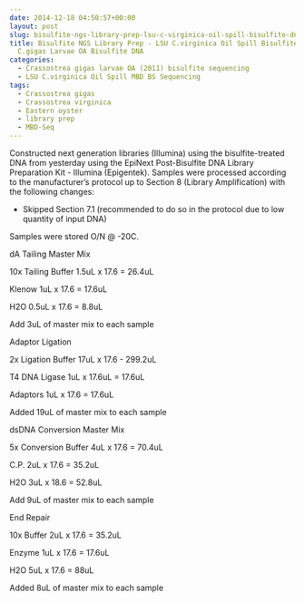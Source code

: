```yaml
---
date: 2014-12-18 04:50:57+00:00
layout: post
slug: bisulfite-ngs-library-prep-lsu-c-virginica-oil-spill-bisulfite-dna-and-emmas-c-gigas-larvae-oa-bisulfite-dna
title: Bisulfite NGS Library Prep - LSU C.virginica Oil Spill Bisulfite DNA and Emma's
  C.gigas Larvae OA Bisulfite DNA
categories:
  - Crassostrea gigas larvae OA (2011) bisulfite sequencing
  - LSU C.virginica Oil Spill MBD BS Sequencing
tags:
  - Crassostrea gigas
  - Crassostrea virginica
  - Eastern oyster
  - library prep
  - MBD-Seq
---
```


Constructed next generation libraries (Illumina) using the bisulfite-treated DNA from yesterday using the EpiNext Post-Bisulfite DNA Library Preparation Kit - Illumina (Epigentek). Samples were processed according to the manufacturer's protocol up to Section 8 (Library Amplification) with the following changes:

- Skipped Section 7.1 (recommended to do so in the protocol due to low quantity of input DNA)

Samples were stored O/N @ -20C.

dA Tailing Master Mix

10x Tailing Buffer 1.5uL x 17.6 = 26.4uL

Klenow 1uL x 17.6 = 17.6uL

H2O 0.5uL x 17.6 = 8.8uL

Add 3uL of master mix to each sample

Adaptor Ligation

2x Ligation Buffer 17uL x 17.6 - 299.2uL

T4 DNA Ligase 1uL x 17.6uL = 17.6uL

Adaptors 1uL x 17.6 = 17.6uL

Added 19uL of master mix to each sample

dsDNA Conversion Master Mix

5x Conversion Buffer 4uL x 17.6 = 70.4uL

C.P. 2uL x 17.6 = 35.2uL

H2O 3uL x 18.6 = 52.8uL

Add 9uL of master mix to each sample

End Repair

10x Buffer 2uL x 17.6 = 35.2uL

Enzyme 1uL x 17.6 = 17.6uL

H2O 5uL x 17.6 = 88uL

Added 8uL of master mix to each sample
